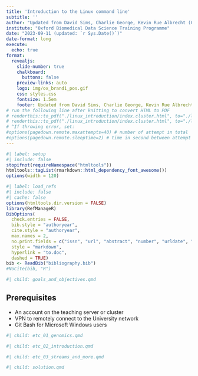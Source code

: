 ```yaml
---
title: 'Introduction to the Linux command line'
subtitle: ''
author: "Updated from David Sims, Charlie George, Kevin Rue Albrecht (CCB Doks)"
institute: "Oxford Biomedical Data Science Training Programme"
date: "2023-09-11 (updated: `r Sys.Date()`)"
date-format: long
execute: 
  echo: true
format:
  revealjs: 
    slide-number: true
    chalkboard: 
      buttons: false
    preview-links: auto
    logo: img/ox_brand1_pos.gif
    css: styles.css
    fontsize: 1.5em
    footer: Updated from David Sims, Charlie George, Kevin Rue Albrecht (CCB Doks) -- Introduction to the Linux command line
# run the following line after knitting to convert HTML to PDF
# renderthis::to_pdf("./linux_introduction/index.cluster.html", to="./linux_introduction/01-03_Linux_Day1.pdf")
# renderthis::to_pdf("./linux_introduction/index.cluster.html", to="./linux_introduction/01-03_Linux_Day1_solutions.pdf")
# ^If throwing error, set: 
#options(pagedown.remote.maxattempts=40) # number of attempt in total
#options(pagedown.remote.sleeptime=2) # time in second between attempt
---
```


```r
#| label: setup
#| include: false
stopifnot(requireNamespace("htmltools"))
htmltools::tagList(rmarkdown::html_dependency_font_awesome())
options(width = 120)
```

```r
#| label: load_refs
#| include: false
#| cache: false
options(htmltools.dir.version = FALSE)
library(RefManageR)
BibOptions( 
  check.entries = FALSE,
  bib.style = "authoryear",
  cite.style = "authoryear",
  max.names = 2,
  no.print.fields = c("issn", "url", "abstract", "number", "urldate", "month", "pages", "file", "note"),
  style = "markdown",
  hyperlink = "to.doc",
  dashed = TRUE)
bib <- ReadBib("bibliography.bib")
#NoCite(bib, "R")
```

```r
#| child: goals_and_objectives.qmd
```

## Prerequisites

- An account on the teaching server or cluster
- VPN to remotely connect to the University network
- Git Bash for Microsoft Windows users

```r
#| child: etc_01_genomics.qmd
```

```r
#| child: etc_02_introduction.qmd
```

```r
#| child: etc_03_streams_and_more.qmd
```

```r
#| child: solution.qmd
```
